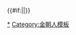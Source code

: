 {{Navbox
|state = {{{state|autocollapse}}}
|name = 金朝皇后
|title = [[金朝]][[中國皇后及妃嬪列表#金|皇后]]（附[[刘齐]]皇后及追封、尊封皇后）
| style = width:650px; background:coral
| group1 = 金朝皇后
| list1 = 
 {{Navbox|child
 |evenodd = swap
 | group1 = [[完颜阿骨打|金太祖]]
 | list1 = [[欽憲皇后|欽憲皇后紇石烈氏]]
 | group2 = [[金太宗]]
 | list2 = [[欽仁皇后|欽仁皇后唐括氏]]
 | group3 = [[金熙宗]]
 | list3 = [[悼平皇后|悼平皇后裴滿氏]]<sup>#</sup>
 | group4 = [[完顏亮|海陵王]]
 | list4 = [[徒單皇后 (金海陵王)|皇后徒單氏]]<sup>#</sup>
 | group5 = [[完颜永济|衛紹王]] 
 | list5 = [[徒單皇后 (金衛紹王)|皇后徒單氏]]<sup>#</sup>
 | group6 = [[金宣宗]]
 | list6 = [[王皇后 (金宣宗)|仁聖太后王氏]]<sup>#</sup> 
 | group7 = [[金哀宗]]
 | list7 = [[徒單皇后 (金哀宗)|皇后徒單氏]]<sup>#</sup>
}}
| group2 = 追封皇后
| list2 = 
 {{Navbox|child
 |evenodd = swap 
 | group1 = [[函普|金始祖]]
 | list1 = [[明懿皇后|明懿皇后完顏氏]]
 | group2 = [[乌鲁|金德帝]]
 | list2 = [[思皇后 (金德帝)|思皇后]]
 | group3 = [[完颜跋海|金安帝]]
 | list3 = [[節皇后]]
 | group4 = [[綏可|金獻祖]]
 | list4 = [[恭靖皇后]]
 | group5 = [[完顏石魯|金昭祖]]
 | list5 = [[徒單烏古論都葛|威順皇后徒單氏]]
 | group6 = [[烏骨廼|金景祖]]
 | list6 = [[唐括多保真|昭肅皇后唐括氏]]
 | group7 = [[劾里鉢|金世祖]]
 | list7 = [[翼簡皇后|翼簡皇后拿懶氏]]
 | group8 = [[完颜颇剌淑|金肅宗]]
 | list8 = [[靖宣皇后|靖宣皇后蒲察氏]]
 | group9 = [[完顏盈歌|金穆宗]]
 | list9 = [[貞惠皇后 (金穆宗)|貞惠皇后烏古論氏]]
 | group10 = [[烏雅束|金康宗]]
 | list10 = [[敬僖皇后|敬僖皇后唐括氏]]
 | group11 = [[完颜阿骨打|金太祖]]
 | list11 = [[聖穆皇后 (金太祖)|聖穆皇后唐括氏]] - [[光懿皇后 (金朝)|光懿皇后裴滿氏]] - [[宣獻皇后 (金太祖)|宣獻皇后僕散氏]]
 | group12 = [[完颜宗峻|金徽宗]]
 | list12 = [[蒲察夫人 (完颜宗峻)|惠昭皇后蒲察氏]]
 | group13 = [[完顏宗幹|金德宗]]
 | list13 = [[哀皇后 (金德宗)|哀皇后徒單氏]]<sup>#</sup> - [[慈憲皇后|慈憲皇后大氏]]<sup>#</sup>
 | group14= [[完顏宗堯|金睿宗]]
 | list14 = [[欽慈皇后 (金朝)|欽慈皇后蒲察氏]] - [[貞懿皇后 (金朝)|貞懿皇后李氏]]
 | group15= [[金世宗]]
 | list15 = [[明德皇后 (金朝)|明德皇后烏林荅氏]] - [[李妃 (金世宗)|光獻皇后李氏]]<sup>#</sup>
 | group16= [[完颜允恭|金顯宗]]
 | list16 = [[孝懿皇后 (金顯宗)|孝懿皇后徒單氏]] - [[昭聖皇后 (金顯宗)|昭聖皇后劉氏]]
 | group17= [[金章宗]]
 | list17 = [[欽懷皇后|欽懷皇后蒲察氏]]
 | group18= [[金宣宗]]
 | list18 = [[明惠皇后 (金朝)|明惠皇后王氏]]
}}

| group3 = 刘齐皇后
| list3 = 
 {{Navbox|child
 |evenodd = swap
 | group1 = [[刘豫]]
 | list1 = [[钱皇后 (刘豫)|皇后钱氏]]
}}
| group4 = 刘齐追封皇后
| list4 = 
 {{Navbox|child
 |evenodd = swap
 | group1 = [[齊衍祖]]
 | list1 = [[翟太后 (齐衍祖)|皇太后翟氏]]
}}
|below = 注：<sup>#</sup>者为生前被废或身后被剥夺皇后资格。
|}}<includeonly>{{#if:{{{1|}}}||}}</includeonly><noinclude>
[[Category:中国皇后列表模板|{{PAGENAME}}]]
[[Category:金朝皇后|*]]
[[Category:金朝人模板]]
</noinclude>